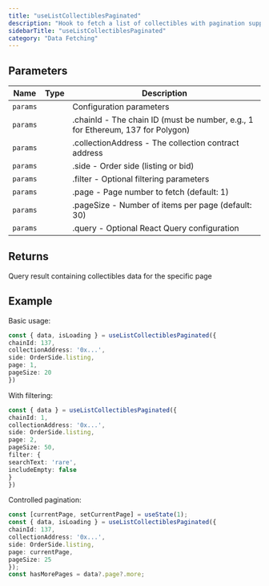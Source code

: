 ```yaml
---
title: "useListCollectiblesPaginated"
description: "Hook to fetch a list of collectibles with pagination support Fetches collectibles from the marketplace with support for filtering and pagination. Unlike the infinite query version, this hook fetches a specific page of results."
sidebarTitle: "useListCollectiblesPaginated"
category: "Data Fetching"
---
```


## Parameters

| Name | Type | Description |
|------|------|-------------|
| `params` |  | Configuration parameters |
| `params` |  | .chainId - The chain ID (must be number, e.g., 1 for Ethereum, 137 for Polygon) |
| `params` |  | .collectionAddress - The collection contract address |
| `params` |  | .side - Order side (listing or bid) |
| `params` |  | .filter - Optional filtering parameters |
| `params` |  | .page - Page number to fetch (default: 1) |
| `params` |  | .pageSize - Number of items per page (default: 30) |
| `params` |  | .query - Optional React Query configuration |

## Returns

Query result containing collectibles data for the specific page

## Example

Basic usage:
```typescript
const { data, isLoading } = useListCollectiblesPaginated({
chainId: 137,
collectionAddress: '0x...',
side: OrderSide.listing,
page: 1,
pageSize: 20
})
```

With filtering:
```typescript
const { data } = useListCollectiblesPaginated({
chainId: 1,
collectionAddress: '0x...',
side: OrderSide.listing,
page: 2,
pageSize: 50,
filter: {
searchText: 'rare',
includeEmpty: false
}
})
```

Controlled pagination:
```typescript
const [currentPage, setCurrentPage] = useState(1);
const { data, isLoading } = useListCollectiblesPaginated({
chainId: 137,
collectionAddress: '0x...',
side: OrderSide.listing,
page: currentPage,
pageSize: 25
});
const hasMorePages = data?.page?.more;
```

